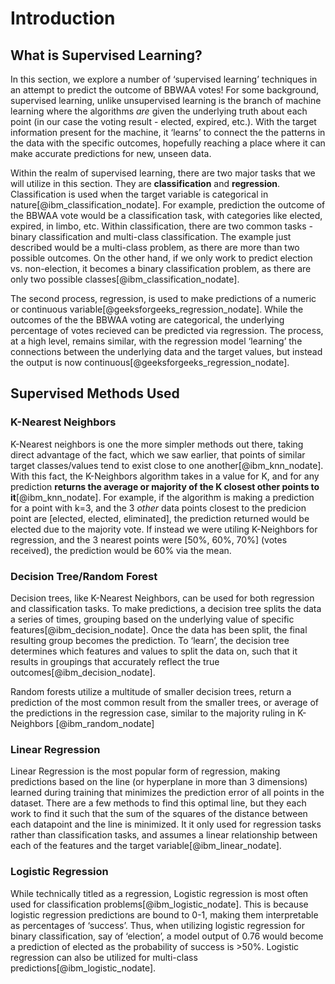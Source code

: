 # Introduction

## What is Supervised Learning?

In this section, we explore a number of 'supervised learning' techniques in an attempt to predict the outcome of BBWAA votes! For some background, supervised learning, unlike unsupervised learning is the branch of machine learning where the algorithms *are*   given the underlying truth about each point (in our case the voting result - elected, expired, etc.). With the target information present for the machine, it 'learns' to connect the the patterns in the data with the specific outcomes, hopefully reaching a place where it can make accurate predictions for new, unseen data.

Within the realm of supervised learning, there are two major tasks that we will utilize in this section. They are **classification** and **regression**. Classification is used when the target variable is categorical in nature[@ibm_classification_nodate]. For example, prediction the outcome of the BBWAA vote would be a classification task, with categories like elected, expired, in limbo, etc. Within classification, there are two common tasks - binary classification and multi-class classification. The example just described would be a multi-class problem, as there are more than two possible outcomes. On the other hand, if we only work to predict election vs. non-election, it becomes a binary classification problem, as there are only two possible classes[@ibm_classification_nodate].

The second process, regression, is used to make predictions of a numeric or continuous variable[@geeksforgeeks_regression_nodate]. While the outcomes of the the BBWAA voting are categorical, the underlying percentage of votes recieved can be predicted via regression. The process, at a high level, remains similar, with the regression model 'learning' the connections between the underlying data and the target values, but instead the output is now continuous[@geeksforgeeks_regression_nodate].


## Supervised Methods Used
### K-Nearest Neighbors

K-Nearest neighbors is one the more simpler methods out there, taking direct advantage of the fact, which we saw earlier, that points of similar target classes/values tend to exist close to one another[@ibm_knn_nodate]. With this fact, the K-Neighbors algorithm takes in a value for K, and for any prediction **returns the average or majority of the K closest other points to it**[@ibm_knn_nodate]. For example, if the algorithm is making a prediction for a point with k=3, and the 3 *other* data points closest to the predicion point are [elected, elected, eliminated], the prediction returned would be elected due to the majority vote. If instead we were utiling K-Neighbors for regression, and the 3 nearest points were [50%, 60%, 70%] (votes received), the prediction would be 60% via the mean.

### Decision Tree/Random Forest
Decision trees, like K-Nearest Neighbors, can be used for both regression and classification tasks. To make predictions, a decision tree splits the data a series of times, grouping based on the underlying value of specific features[@ibm_decision_nodate]. Once the data has been split, the final resulting group becomes the prediction. To 'learn', the decision tree determines which features and values to split the data on, such that it results in groupings that accurately reflect the true outcomes[@ibm_decision_nodate].

Random forests utilize a multitude of smaller decision trees, return a prediction of the most common result from the smaller trees, or average of the predictions in the regression case, similar to the majority ruling in K-Neighbors [@ibm_random_nodate]


### Linear Regression

Linear Regression is the most popular form of regression, making predictions based on the line (or hyperplane in more than 3 dimensions) learned during training that minimizes the prediction error of all points in the dataset. There are a few methods to find this optimal line, but they each work to find it such that the sum of the squares of the distance between each datapoint and the line is minimized. It it only used for regression tasks rather than classification tasks, and assumes a linear relationship between each of the features and the target variable[@ibm_linear_nodate].

### Logistic Regression

While technically titled as a regression, Logistic regression is most often used for classification problems[@ibm_logistic_nodate]. This is because logistic regression predictions are bound to 0-1, making them interpretable as percentages of 'success'. Thus, when utilizing logistic regression for binary classification, say of 'election', a model output of 0.76 would become a prediction of elected as the probability of success is >50%. Logistic regression can also be utilized for multi-class predictions[@ibm_logistic_nodate].
